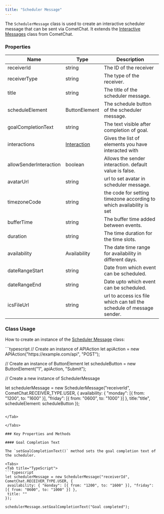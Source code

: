 ```yaml
---
title: "Scheduler Message"
---
```


The `SchedulerMessage` class is used to create an interactive scheduler message that can be sent via CometChat. It extends the [Interactive Messages](/sdk/javascript/interactive-messages) class from CometChat.

### Properties

| Name                   | Type                                                                 | Description                                                           |
| ---------------------- | -------------------------------------------------------------------- | --------------------------------------------------------------------- |
| receiverId             | string                                                               | The ID of the receiver                                                |
| receiverType           | string                                                               | The type of the receiver.                                             |
| title                  | string                                                               | The title of the scheduler message.                                   |
| scheduleElement        | ButtonElement                                                        | The schedule button of the scheduler message.                         |
| goalCompletionText     | string                                                               | The text visible after completion of goal.                            |
| interactions           | [Interaction](/sdk/javascript/interactive-messages#interaction) | Gives the list of elements you have interacted with                   |
| allowSenderInteraction | boolean                                                              | Allows the sender interaction. default value is false.                |
| avatarUrl              | string                                                               | url to set avatar in scheduler message.                               |
| timezoneCode           | string                                                               | the code for setting timezone according to which availability is set  |
| bufferTime             | string                                                               | The buffer time added between events.                                 |
| duration               | string                                                               | The time duration for the time slots.                                 |
| availability           | Availability                                                         | The date time range for availability in different days.               |
| dateRangeStart         | string                                                               | Date from which event can be scheduled.                               |
| dateRangeEnd           | string                                                               | Date upto which event can be scheduled.                               |
| icsFileUrl             | string                                                               | url to access ics file which can tell the schedule of message sender. |

### Class Usage

How to create an instance of the [Scheduler Message](/web-shared/scheduler-message) class:

<Tabs>
<Tab title="TypeScript">
```typescript
// Create an instance of APIAction
let apiAction = new APIAction("https://example.com/api", "POST");

// Create an instance of ButtonElement
let scheduleButton = new ButtonElement("1", apiAction, "Submit");


// Create a new instance of SchedulerMessage

let schedulerMessage = new SchedulerMessage("receiverId", CometChat.RECEIVER_TYPE.USER, {
availability: { "monday": [{ from: "1200", to: "1600" }], "friday": [{ from: "0600", to: "1000" }] },
title:"title",
scheduleElement: scheduleButton
});
```

</Tab>

</Tabs>

### Key Properties and Methods

#### Goal Completion Text

The `setGoalCompletionText()` method sets the goal completion text of the scheduler.

<Tabs>
<Tab title="TypeScript">
```typescript
let schedulerMessage = new SchedulerMessage("receiverId", CometChat.RECEIVER_TYPE.USER, {
 availability: { "monday": [{ from: "1200", to: "1600" }], "friday": [{ from: "0600", to: "1000" }] },
 title: ""
});

schedulerMessage.setGoalCompletionText("Goal completed");
```

</Tab>

</Tabs>
